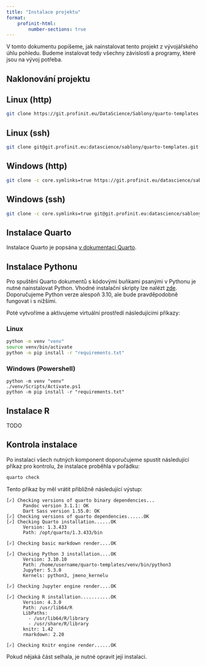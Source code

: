```yaml
---
title: "Instalace projektu"
format:
    profinit-html:
        number-sections: true
---
```


V tomto dokumentu popíšeme, jak nainstalovat tento projekt z vývojářského úhlu pohledu. Budeme instalovat tedy všechny závislosti a programy, které jsou na vývoj potřeba.

## Naklonování projektu

::: {.panel-tabset}

## Linux (http)

```sh
git clone https://git.profinit.eu/DataScience/Sablony/quarto-templates
```

## Linux (ssh)

```sh
git clone git@git.profinit.eu:datascience/sablony/quarto-templates.git
```

## Windows (http)

```sh
git clone -c core.symlinks=true https://git.profinit.eu/datascience/sablony/quarto-templates.git
```

## Windows (ssh)

```sh
git clone -c core.symlinks=true git@git.profinit.eu:datascience/sablony/quarto-templates.git
```

:::

## Instalace Quarto

Instalace Quarto je popsána [v dokumentaci Quarto](https://quarto.org/).

## Instalace Pythonu

Pro spuštění Quarto dokumentů s kódovými buňkami psanými v Pythonu je nutné nainstalovat Python. Vhodné instalační skripty lze nalézt [zde](https://www.python.org/downloads/). Doporučujeme Python verze alespoň 3.10, ale bude pravděpodobně fungovat i s nižšími.

Poté vytvoříme a aktivujeme virtuální prostředí následujícími příkazy:

::: {.panel-tabset}

### Linux

```.sh
python -m venv "venv"
source venv/bin/activate
python -m pip install -r "requirements.txt"
```

### Windows (Powershell)

```.powershell
python -m venv "venv"
./venv/Scripts/Activate.ps1
python -m pip install -r "requirements.txt"
```

:::

## Instalace R

TODO

## Kontrola instalace

Po instalaci všech nutných komponent doporučujeme spustit následující příkaz pro kontrolu, že instalace proběhla v pořádku:

```.sh
quarto check
```

Tento příkaz by měl vrátit přibližně následující výstup:

```
[✓] Checking versions of quarto binary dependencies...
      Pandoc version 3.1.1: OK
      Dart Sass version 1.55.0: OK
[✓] Checking versions of quarto dependencies......OK
[✓] Checking Quarto installation......OK
      Version: 1.3.433
      Path: /opt/quarto/1.3.433/bin

[✓] Checking basic markdown render....OK

[✓] Checking Python 3 installation....OK
      Version: 3.10.10
      Path: /home/username/quarto-templates/venv/bin/python3
      Jupyter: 5.3.0
      Kernels: python3, jmeno_kernelu

[✓] Checking Jupyter engine render....OK

[✓] Checking R installation...........OK
      Version: 4.3.0
      Path: /usr/lib64/R
      LibPaths:
        - /usr/lib64/R/library
        - /usr/share/R/library
      knitr: 1.42
      rmarkdown: 2.20

[✓] Checking Knitr engine render......OK
```

Pokud nějaká část selhala, je nutné opravit její instalaci.

